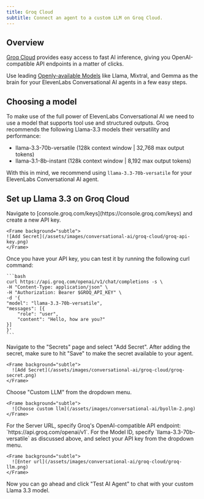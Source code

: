 ```yaml
---
title: Groq Cloud
subtitle: Connect an agent to a custom LLM on Groq Cloud.
---
```


## Overview

[Groq Cloud](https://groq.com/cloud) provides easy access to fast AI inference, giving you OpenAI-compatible API endpoints in a matter of clicks.

Use leading [Openly-available Models](https://console.groq.com/docs/models) like Llama, Mixtral, and Gemma as the brain for your ElevenLabs Conversational AI agents in a few easy steps.

## Choosing a model

To make use of the full power of ElevenLabs Conversational AI we need to use a model that supports tool use and structured outputs. Groq recommends the following Llama-3.3 models their versatility and performance:

- llama-3.3-70b-versatile (128k context window | 32,768 max output tokens)
- llama-3.1-8b-instant (128k context window | 8,192 max output tokens)

With this in mind, we recommend using `llama-3.3-70b-versatile` for your ElevenLabs Conversational AI agent.

## Set up Llama 3.3 on Groq Cloud

<Steps>
  <Step>
    Navigate to [console.groq.com/keys](https://console.groq.com/keys) and create a new API key.

    <Frame background="subtle">
    ![Add Secret](/assets/images/conversational-ai/groq-cloud/groq-api-key.png)
    </Frame>

  </Step>
  <Step>
    Once you have your API key, you can test it by running the following curl command:

    ```bash
    curl https://api.groq.com/openai/v1/chat/completions -s \
    -H "Content-Type: application/json" \
    -H "Authorization: Bearer $GROQ_API_KEY" \
    -d '{
    "model": "llama-3.3-70b-versatile",
    "messages": [{
        "role": "user",
        "content": "Hello, how are you?"
    }]
    }'
    ```

  </Step>
  <Step>
    Navigate to the "Secrets" page and select "Add Secret". After adding the secret, make sure to hit "Save" to make the secret available to your agent.

    <Frame background="subtle">
      ![Add Secret](/assets/images/conversational-ai/groq-cloud/groq-secret.png)
    </Frame>

  </Step>
  <Step>
    Choose "Custom LLM" from the dropdown menu.
    
    <Frame background="subtle">
      ![Choose custom llm](/assets/images/conversational-ai/byollm-2.png)
    </Frame>
  </Step>
  <Step>
    For the Server URL, specify Groq's OpenAI-compatible API endpoint: `https://api.groq.com/openai/v1`. For the Model ID, specify `llama-3.3-70b-versatile` as discussed above, and select your API key from the dropdown menu.

    <Frame background="subtle">
      ![Enter url](/assets/images/conversational-ai/groq-cloud/groq-llm.png)
    </Frame>

  </Step>
  <Step>
   Now you can go ahead and click "Test AI Agent" to chat with your custom Llama 3.3 model.
  </Step>
</Steps>
